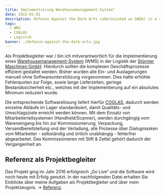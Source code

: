 ```yaml
---
title: Implementierung Warehousemanagement-System"
date: 2015-01-01
description: Defence Against the Dark Arts (abbreviated as DADA) is a subject taught at Hogwarts School of Witchcraft and Wizardry and Ilvermorny School of Witchcraft and Wizardry. In this class, students study and learn how to defend themselves against all aspects of the Dark Arts, including dark creatures, curses, hexes and jinxes (dark charms), and duelling.
tags:
  - WMS
  - COGLAS
  - Logistik
banner: ./defence-against-the-dark-arts.jpg
---
```


Als Projektbegleiter war / bin ich mitverantwortlich für die Implementierung eines [Warehousemanagement-System](https://de.wikipedia.org/wiki/Lagerverwaltungssystem) (WMS) in der Logistik der [Stürmer Maschinen GmbH](https://www.stuermer-maschinen.de). Hierdurch sollten die komplexen Geschäftsprozesse effizient gestaltet werden. Bisher wurden alle Ein- und Auslagerungen manuell ohne Softwareunterstützung vorgenommen. Dies hatte erhöhte Fehlerquoten zur Folge, sowie lange Lieferzeiten, geringe Bestandssicherheit etc., welches mit der Implementierung auf ein absolutes Minimum reduziert wurde.

Die entsprechende Softwarelösung liefert hierfür [COGLAS](https://www.coglas.com), dadurch werden einzelne Abläufe im Lager standardisiert, damit Qualitäts- und Umschlagsziele erreicht werden können. Mit dem Einsatz von Mitarbeiterleitsystemen (Handheld/Scanner), werden durchgängig vom Wareneingang bis hin zur Kommissionierung, Verpackung, Versandbereitstellung und der Verladung, alle Prozesse über Dialogmasken vom Mitarbeiter - selbständig und örtlich unabhängig - fehlerfrei abgearbeitet. Das Kommissionieren mit Stift & Zettel gehört dadurch der Vergangenheit an.

Referenz als Projektbegleiter
---
Das Projekt ging im Jahr 2016 erfolgreich „Go Live“ und die Software wird noch heute mit Erfolg genutzt. In der nachfolgenden Datei erhalten Sie Einblicke über meine Aufgaben als Projektbegleiter und über mein Projektzeugnis. -> [Referenz](https://github.com/sepp3r/gatsby-starter-minimal-blog/blob/master/content/posts/Implementierung%20Warehousemanagement-System/SYQ3b38de599_Referenz_COGLAS_Sebastian%20Schmitt.pdf).
